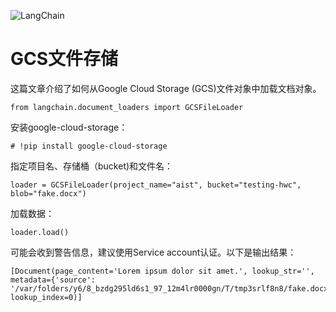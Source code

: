 

<Head>
  <script>
    {
      `(function() {
         var _hmt = _hmt || [];
(function() {
  var hm = document.createElement("script");
  hm.src = "https://hm.baidu.com/hm.js?e60fb290e204e04c5cb6f79b0ac1e697";
  var s = document.getElementsByTagName("script")[0]; 
  s.parentNode.insertBefore(hm, s);
})();
       })();`
    }
  </script>
</Head>

![LangChain](https://pica.zhimg.com/50/v2-56e8bbb52aa271012541c1fe1ceb11a2_r.gif)



GCS文件存储
=================================================

这篇文章介绍了如何从Google Cloud Storage (GCS)文件对象中加载文档对象。

```
from langchain.document_loaders import GCSFileLoader
```

安装google-cloud-storage：

```
# !pip install google-cloud-storage
```

指定项目名、存储桶（bucket)和文件名：

```
loader = GCSFileLoader(project_name="aist", bucket="testing-hwc", blob="fake.docx")
```

加载数据：

```
loader.load()
```

可能会收到警告信息，建议使用Service account认证。以下是输出结果：

```
[Document(page_content='Lorem ipsum dolor sit amet.', lookup_str='', metadata={'source': '/var/folders/y6/8_bzdg295ld6s1_97_12m4lr0000gn/T/tmp3srlf8n8/fake.docx'}, lookup_index=0)]
```
